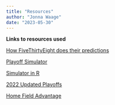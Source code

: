 ```yaml
---
title: "Resources"
author: "Jonna Waage"
date: "2023-05-30"
---
```


**Links to resources used**

[How FiveThirtyEight does their predictions](https://fivethirtyeight.com/features/how-our-mlb-predictions-work/)

[Playoff Simulator](https://playoffpredictors.com/Baseball?L=Aw18ZXTt-DFOS1b0c17Pd-wYUcSaWeRZVdTbXfQ408y6xQEwCMw7wn7Azvy6CuQ4QLHD+QqZMkyxI+VPEy1I6UtnilowVp3KFE3etOztpqzq2rFB9XN1Xjh88flnH+h06+Wii6WyiESns4qXgoGAYHSZua2blEa9h4ebi7OGgmGomqF4XklTmFpiY5hkRkOoQVV+rHRVRXJKu7BJkFZ1SFNRd2teq3JpWNVPHKaSQkdMz2aNrNZJqOhifEBC4E+Q8F2xTGpMeEDFSfcuctrS0bzm3W9RrkHhafWC8eucz92jUI+BtohZfGDrHkAUtpp1topEEA)

[Simulator in R](https://baseballwithr.wordpress.com/2020/06/29/simulating-a-60-game-season/)

[2022 Updated Playoffs](https://www.sportingnews.com/us/mlb/news/mlb-expanded-playoffs-postseason-2022-teams/sayv4pysmmlopks7hg2o2lbv)

[Home Field Advantage](https://sabr.org/journal/article/home-field-advantage/#:~:text=In%20every%20sport%20and%20at,percent%20of%20the%20games%20played.)
